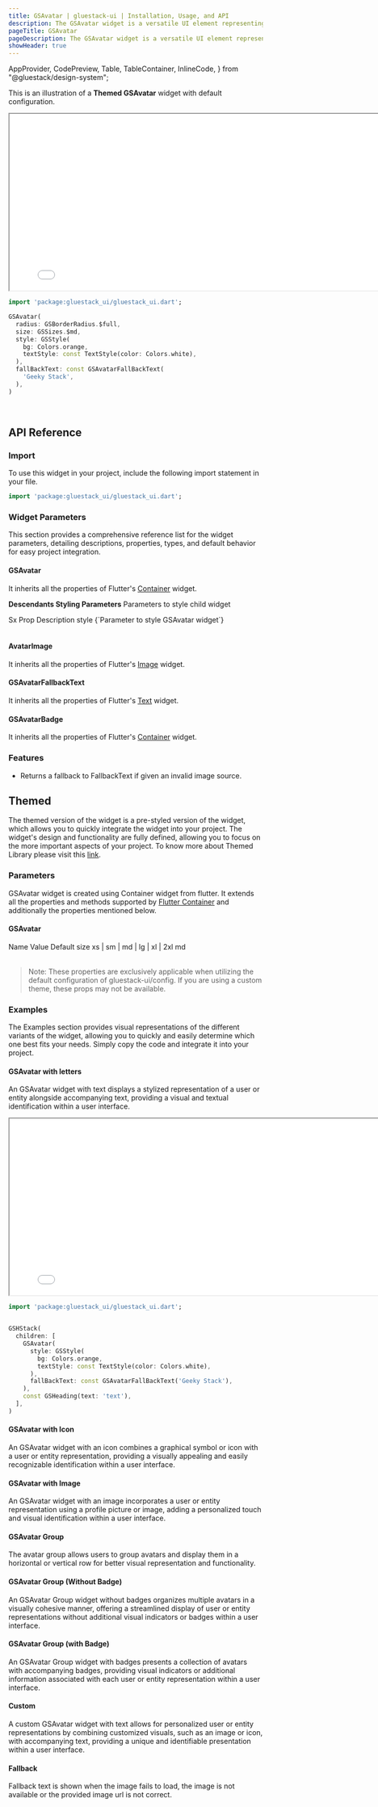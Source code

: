 ```yaml
---
title: GSAvatar | gluestack-ui | Installation, Usage, and API
description: The GSAvatar widget is a versatile UI element representing a user with profile pictures, initials, or a fallback icon. It adds a personal touch to the user interface, making it more engaging.
pageTitle: GSAvatar
pageDescription: The GSAvatar widget is a versatile UI element representing a user with profile pictures, initials, or a fallback icon. It adds a personal touch to the user interface, making it more engaging.
showHeader: true
---
```



  AppProvider,
  CodePreview,
  Table,
  TableContainer,
  InlineCode,
} from "@gluestack/design-system";

<Meta title="Components/Media And Icons/Avatar" />

This is an illustration of a **Themed GSAvatar** widget with default configuration.

<iframe
  src={env.NEXT_PUBLIC_PREVIEW + "avatar-preview"}
  title="Example"
  width="800"
  height="350"
></iframe>

```dart
import 'package:gluestack_ui/gluestack_ui.dart';

GSAvatar(
  radius: GSBorderRadius.$full,
  size: GSSizes.$md,
  style: GSStyle(
    bg: Colors.orange,
    textStyle: const TextStyle(color: Colors.white),
  ),
  fallBackText: const GSAvatarFallBackText(
    'Geeky Stack',
  ),
)
```

<br />

## API Reference

### Import

To use this widget in your project, include the following import statement in your file.

```dart
import 'package:gluestack_ui/gluestack_ui.dart';
```

### Widget Parameters

This section provides a comprehensive reference list for the widget parameters, detailing descriptions, properties, types, and default behavior for easy project integration.

#### GSAvatar

It inherits all the properties of Flutter's [Container](https://api.flutter.dev/flutter/widgets/Container-class.html) widget.

**Descendants Styling Parameters**
Parameters to style child widget

<AppProvider>
  <TableContainer>
    <Table>
      <Table.THead>
        <Table.TR>
          <Table.TH>
            <Table.TText>Sx Prop</Table.TText>
          </Table.TH>
          <Table.TH>
            <Table.TText>Description</Table.TText>
          </Table.TH>
        </Table.TR>
      </Table.THead>
      <Table.TBody>
        <Table.TR>
          <Table.TD>
            <Table.TText>
              <InlineCode>style</InlineCode>
            </Table.TText>
          </Table.TD>
          <Table.TD>
            <Table.TText>{`Parameter to style GSAvatar widget`}</Table.TText>
          </Table.TD>
        </Table.TR>
      </Table.TBody>
    </Table>
  </TableContainer>
</AppProvider>

#### AvatarImage

It inherits all the properties of Flutter's [Image](https://api.flutter.dev/flutter/widgets/Image-class.html) widget.

#### GSAvatarFallbackText

It inherits all the properties of Flutter's [Text](https://api.flutter.dev/flutter/widgets/Text-class.html) widget.

#### GSAvatarBadge

It inherits all the properties of Flutter's [Container](https://api.flutter.dev/flutter/widgets/Container-class.html) widget.

### Features

- Returns a fallback to FallbackText if given an invalid image source.

## Themed

The themed version of the widget is a pre-styled version of the widget, which allows you to quickly integrate the widget into your project. The widget's design and functionality are fully defined, allowing you to focus on the more important aspects of your project. To know more about Themed Library please visit this [link](https://gluestack.io/ui/docs/core-concepts/themed-library).

### Parameters

GSAvatar widget is created using Container widget from flutter. It extends all the properties and methods supported by [Flutter Container](https://api.flutter.dev/flutter/widgets/Container-class.html) and additionally the properties mentioned below.

#### GSAvatar

<AppProvider>
  <TableContainer>
    <Table>
      <Table.THead>
        <Table.TR>
          <Table.TH>
            <Table.TText>Name</Table.TText>
          </Table.TH>
          <Table.TH>
            <Table.TText>Value</Table.TText>
          </Table.TH>
          <Table.TH>
            <Table.TText>Default</Table.TText>
          </Table.TH>
        </Table.TR>
      </Table.THead>
      <Table.TBody>
        <Table.TR>
          <Table.TD>
            <Table.TText>
              <InlineCode>size</InlineCode>
            </Table.TText>
          </Table.TD>
          <Table.TD>
            <Table.TText>xs | sm | md | lg | xl | 2xl</Table.TText>
          </Table.TD>
          <Table.TD>
            <Table.TText>md</Table.TText>
          </Table.TD>
        </Table.TR>
      </Table.TBody>
    </Table>
  </TableContainer>
</AppProvider>

> Note: These properties are exclusively applicable when utilizing the default configuration of gluestack-ui/config. If you are using a custom theme, these props may not be available.

### Examples

The Examples section provides visual representations of the different variants of the widget, allowing you to quickly and easily determine which one best fits your needs. Simply copy the code and integrate it into your project.

#### GSAvatar with letters

An GSAvatar widget with text displays a stylized representation of a user or entity alongside accompanying text, providing a visual and textual identification within a user interface.

<iframe
  src={env.NEXT_PUBLIC_PREVIEW + "avatar-with-label-preview"}
  title="Example"
  width="800"
  height="350"
></iframe>

```dart
import 'package:gluestack_ui/gluestack_ui.dart';


GSHStack(
  children: [
    GSAvatar(
      style: GSStyle(
        bg: Colors.orange,
        textStyle: const TextStyle(color: Colors.white),
      ),
      fallBackText: const GSAvatarFallBackText('Geeky Stack'),
    ),
    const GSHeading(text: 'text'),
  ],
)

```

#### GSAvatar with Icon

An GSAvatar widget with an icon combines a graphical symbol or icon with a user or entity representation, providing a visually appealing and easily recognizable identification within a user interface.

#### GSAvatar with Image

An GSAvatar widget with an image incorporates a user or entity representation using a profile picture or image, adding a personalized touch and visual identification within a user interface.

#### GSAvatar Group

The avatar group allows users to group avatars and display them in a horizontal or vertical row for better visual representation and functionality.

#### GSAvatar Group (Without Badge)

An GSAvatar Group widget without badges organizes multiple avatars in a visually cohesive manner, offering a streamlined display of user or entity representations without additional visual indicators or badges within a user interface.

#### GSAvatar Group (with Badge)

An GSAvatar Group widget with badges presents a collection of avatars with accompanying badges, providing visual indicators or additional information associated with each user or entity representation within a user interface.

#### Custom

A custom GSAvatar widget with text allows for personalized user or entity representations by combining customized visuals, such as an image or icon, with accompanying text, providing a unique and identifiable presentation within a user interface.

#### Fallback

Fallback text is shown when the image fails to load, the image is not available or the provided image url is not correct.

```

```
